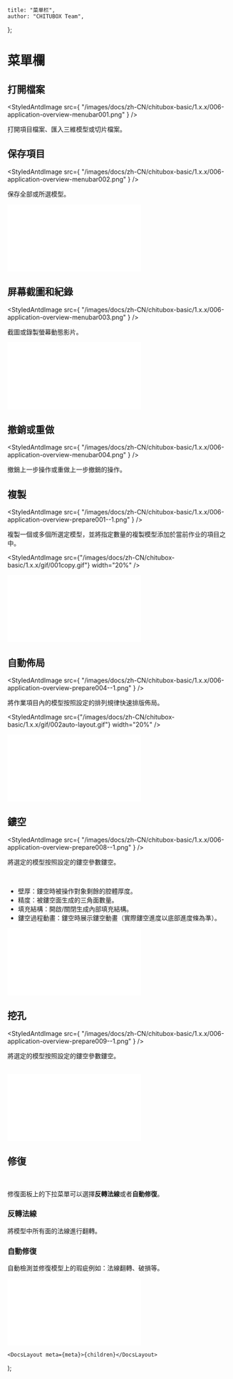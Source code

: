 
	title: "菜单栏",
	author: "CHITUBOX Team",
};

# 菜單欄

## 打開檔案

<StyledAntdImage
	src={
		"/images/docs/zh-CN/chitubox-basic/1.x.x/006-application-overview-menubar001.png"
	}
/>

打開項目檔案、匯入三維模型或切片檔案。

## 保存項目

<StyledAntdImage
	src={
		"/images/docs/zh-CN/chitubox-basic/1.x.x/006-application-overview-menubar002.png"
	}
/>

保存全部或所選模型。

<BilibiliVideoContainer>
	<iframe
		src="//player.bilibili.com/player.html?aid=417119301&bvid=BV1vV411Y715&cid=308406617&page=1"
		scrolling="no"
		border="0"
		frameborder="no"
		framespacing="0"
		allowfullscreen="true"
	></iframe>
</BilibiliVideoContainer>

## 屏幕截圖和紀錄

<StyledAntdImage
	src={
		"/images/docs/zh-CN/chitubox-basic/1.x.x/006-application-overview-menubar003.png"
	}
/>

截圖或錄製螢幕動態影片。

<BilibiliVideoContainer>
	<iframe
		src="//player.bilibili.com/player.html?aid=929767707&bvid=BV13K4y1S774&cid=315730006&page=1"
		scrolling="no"
		border="0"
		frameborder="no"
		framespacing="0"
		allowfullscreen="true"
	></iframe>
</BilibiliVideoContainer>

## 撤銷或重做

<StyledAntdImage
	src={
		"/images/docs/zh-CN/chitubox-basic/1.x.x/006-application-overview-menubar004.png"
	}
/>

撤銷上一步操作或重做上一步撤銷的操作。

## 複製

<StyledAntdImage
	src={
		"/images/docs/zh-CN/chitubox-basic/1.x.x/006-application-overview-prepare001--1.png"
	}
/>

複製一個或多個所選定模型，並將指定數量的複製模型添加於當前作业的項目之中。

<StyledAntdImage
	src={"/images/docs/zh-CN/chitubox-basic/1.x.x/gif/001copy.gif"}
	width="20%"
/>

<BilibiliVideoContainer>
	<iframe
		src="////player.bilibili.com/player.html?aid=672278591&bvid=BV1UU4y1a7a4&cid=315731838&page=1"
		scrolling="no"
		border="0"
		frameborder="no"
		framespacing="0"
		allowfullscreen="true"
	></iframe>
</BilibiliVideoContainer>

## 自動佈局

<StyledAntdImage
	src={
		"/images/docs/zh-CN/chitubox-basic/1.x.x/006-application-overview-prepare004--1.png"
	}
/>

將作業項目內的模型按照設定的排列規律快速排版佈局。

<StyledAntdImage
	src={"/images/docs/zh-CN/chitubox-basic/1.x.x/gif/002auto-layout.gif"}
	width="20%"
/>

<BilibiliVideoContainer>
	<iframe
		src="//player.bilibili.com/player.html?aid=587355369&bvid=BV1xB4y1P7cq&cid=315931017&page=1"
		scrolling="no"
		border="0"
		frameborder="no"
		framespacing="0"
		allowfullscreen="true"
	></iframe>
</BilibiliVideoContainer>

## 鏤空

<StyledAntdImage
	src={
		"/images/docs/zh-CN/chitubox-basic/1.x.x/006-application-overview-prepare008--1.png"
	}
/>

將選定的模型按照設定的鏤空參數鏤空。

<div>
	<StyledAntdImage
		src={"/images/docs/zh-CN/chitubox-basic/1.x.x/gif/003hollow.gif"}
		width="20%"
	/>
</div>

<br />

<div>
	<StyledAntdImage
		src={
			"/images/docs/zh-CN/chitubox-basic/1.x.x/006-application-overview-prepare008.1.png"
		}
	/>
</div>

-   壁厚：鏤空時被操作對象剩餘的腔體厚度。
-   精度：被鏤空面生成的三角面數量。
-   填充結構：開啟/關閉生成內部填充結構。
-   鏤空過程動畫：鏤空時展示鏤空動畫（實際鏤空進度以底部進度條為準）。

<BilibiliVideoContainer>
	<iframe
		src="//player.bilibili.com/player.html?aid=289873118&bvid=BV1Uf4y1x7ot&cid=317320160&page=1"
		scrolling="no"
		border="0"
		frameborder="no"
		framespacing="0"
		allowfullscreen="true"
	></iframe>
</BilibiliVideoContainer>

## 挖孔

<StyledAntdImage
	src={
		"/images/docs/zh-CN/chitubox-basic/1.x.x/006-application-overview-prepare009--1.png"
	}
/>

將選定的模型按照設定的鏤空參數鏤空。

<div>
	<StyledAntdImage
		src={
			"/images/docs/zh-CN/chitubox-basic/1.x.x/006-application-overview-prepare020.png"
		}
	/>
</div>

<br />

<div>
	<StyledAntdImage
		src={"/images/docs/zh-CN/chitubox-basic/1.x.x/gif/004dig-hole.gif"}
		width="20%"
	/>
</div>

<BilibiliVideoContainer>
	<iframe
		src="//player.bilibili.com/player.html?aid=714840852&bvid=BV1vX4y1G7Tc&cid=317322308&page=1"
		scrolling="no"
		border="0"
		frameborder="no"
		framespacing="0"
		allowfullscreen="true"
	></iframe>
</BilibiliVideoContainer>

## 修復

<div>
	<StyledAntdImage
		src={
			"/images/docs/zh-CN/chitubox-basic/1.x.x/006-application-overview-menubar005.png"
		}
	/>
</div>

<br />

<div>
	<StyledAntdImage
		src={
			"/images/docs/zh-CN/chitubox-basic/1.x.x/006-application-overview-repair020.png"
		}
	/>
</div>

修復面板上的下拉菜單可以選擇**反轉法線**或者**自動修復**。

### 反轉法線

將模型中所有面的法線進行翻轉。

### 自動修復

自動檢測並修復模型上的瑕疵例如：法線翻轉、破損等。

<BilibiliVideoContainer>
	<iframe
		src="//player.bilibili.com/player.html?aid=972310728&bvid=BV1qp4y1b79t&cid=317323997&page=1"
		scrolling="no"
		border="0"
		frameborder="no"
		framespacing="0"
		allowfullscreen="true"
	></iframe>
</BilibiliVideoContainer>

	<DocsLayout meta={meta}>{children}</DocsLayout>
);
